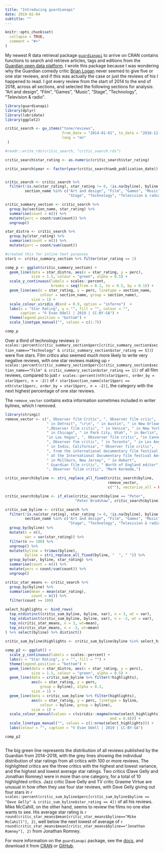 ```yaml
---
title: "Introducing guardianapi"
date: 2019-02-04
subtitle: ""
---
```


```r
knitr::opts_chunk$set(
  collapse = TRUE,
  comment = "#>"
)
```

My newest R data retrieval package [`guardianapi`](https://cran.r-project.org/package=guardianapi) to arrive on CRAN contains functions to search and retrieve articles, tags and editions from the [Guardian open data platform](https://open-platform.theguardian.com/documentation/). I wrote this package because I was wondering why the Guardian comedy critic [Brian Logan](https://www.theguardian.com/profile/brianlogan) never seemed to give five or one star reviews, and if this was actually the case or just the reviews of his I happened to read. I got every review from the start of 2014 to the end of 2018, across all sections, 
and selected the following sections for analysis: "Art and design", "Film", "Games", "Music",  "Stage", "Technology", "Television & radio".

```r
library(guardianapi)
library(dplyr)
library(lubridate)
library(ggplot2)

critic_search <- gu_items("tone/reviews",
                          from_date = "2014-01-01", to_date = "2018-12-31",
                          lang = "en"
 )

#readr::write_rds(critic_search, "critic_search.rds")

critic_search$star_rating <- as.numeric(critic_search$star_rating)

critic_search$year <- factor(year(critic_search$web_publication_date))


critic_search <- critic_search %>%
  filter(!is.na(star_rating), star_rating != 0, !is.na(byline), byline != "",
         section_name %in% c("Art and design", "Film", "Games", "Music",
                             "Stage", "Technology", "Television & radio"))

critic_summary_section <- critic_search %>%
  group_by(section_name, star_rating) %>%
  summarise(count = n()) %>%
  mutate(perc = count/sum(count)) %>%
  ungroup()

star_distro <- critic_search %>%
  group_by(star_rating) %>% 
  summarise(count = n()) %>% 
  mutate(perc = count/sum(count))

#created this for inline text purposes
star1 <- critic_summary_section %>% filter(star_rating == 1)

comp_p <- ggplot(critic_summary_section) + 
  geom_line(data = star_distro, aes(x = star_rating, y = perc),
            size = 1.5, colour = "green", alpha = 0.5) + 
  scale_y_continuous(labels = scales::percent, 
                     breaks = seq(from = 0.1, to = 0.5, by = 0.1)) +
  geom_line(aes(x = star_rating, y = perc, linetype = section_name,
                colour = section_name, group = section_name),
            size = 1) + 
  scale_colour_viridis_d(end = 0.9, option = "inferno")  +
  labs(x = "Star Rating", y = "", fill = "", colour = "",
       caption = "© Evan Odell | 2019 | CC-BY-SA") + 
  theme(legend.position = "bottom") + 
  scale_linetype_manual("", values = c(1:7)) 

comp_p
```

Over a third of technology reviews (`r scales::percent(critic_summary_section$perc[critic_summary_section$section_name=="Technology" & critic_summary_section$star_rating == 5])`) were five stars. Film critics also seemed much more likely to write very negative reviews, with one star reviews making up `r scales::percent(critic_summary_section$perc[critic_summary_section$section_name=="Film" & critic_summary_section$star_rating == 1])` of all film reviews, compared to just `r scales::percent(nth(star1$perc, order_by = star1$perc, n = -2))` of `r star1$section_name[star1$perc == nth(star1$perc, order_by = star1$perc, n = -2)]`, the category with the next highest percentage of one star reviews.


The `remove_vector` contains extra information sometimes included in writer bylines, which I removed.

```r
library(stringi)
remove_vector <- c(", Observer film Critic", ", Observer film criic",
                   " in Detroit", "\r\n", " in Austin", " in New Orleans",
                   ",Observer film critic", " in Venice", " in New York",
                   " in Chicago", " in Park City, Utah", " in Berlin",
                   "in Las Vegas", ", Obsverver film critic", "in Cannes",
                   ", Observer fim critic", " in Toronto", " in Los Angeles",
                   " in Indio, California", " Observer film critic",
                   ", from the international documentary film festival, Amsterdam",
                   " at the International Documentary film festival Amsterdam",
                   " in Millburn, New Jersey", " in Hobart", 
                   " Guardian film critic", " North of England editor",
                   ", Observer filim critic", "Mark Kermode,")

critic_search$byline <- stri_replace_all_fixed(critic_search$byline, 
                                               remove_vector, 
                                               c(""), vectorize_all = FALSE)

critic_search$byline <- if_else(critic_search$byline == "Peter",
                                "Peter Bradshaw", critic_search$byline)

critic_sum_byline <- critic_search %>%
  filter(!is.na(star_rating), star_rating != 0, !is.na(byline), byline != "",
         section_name %in% c("Art and design", "Film", "Games", "Music",
                             "Stage", "Technology", "Television & radio")) %>%
  group_by(byline) %>%
  mutate(n = n(),
         var = var(star_rating)) %>%
  filter(n >= 100) %>%
  ungroup() %>%
  mutate(byline = trimws(byline),
         byline = stri_replace_all_fixed(byline, "  ", " ")) %>%
  group_by(var, byline, star_rating) %>%
  summarise(count = n()) %>%
  mutate(perc = count/sum(count)) %>%
  ungroup()

critic_star_means <- critic_search %>%
  group_by(byline) %>%
  summarise(mean = mean(star_rating),
            count = n()) %>%
  filter(count >= 100)

select_highlights <- bind_rows(
  top_n(distinct(critic_sum_byline, byline, var), n = 3, wt = var),
  top_n(distinct(critic_sum_byline, byline, var), n = -3, wt = var),
  top_n(critic_star_means, n = 3, wt=mean),
  top_n(critic_star_means, n = -3, wt=mean)
) %>% select(byline) %>% distinct()
  
critic_sum_byline$highlights <- critic_sum_byline$byline %in% select_highlights$byline

comp_p2 <- ggplot() + 
  scale_y_continuous(labels = scales::percent) +
  labs(x = "Star Rating", y = "", fill = "") + 
  theme(legend.position = "bottom") +
  geom_line(data = star_distro, aes(x = star_rating, y = perc),
            size = 1.5, colour = "green", alpha = 0.5) + 
  geom_line(data = critic_sum_byline %>% filter(!highlights),
            aes(x = star_rating, y = perc,
                group = byline), alpha = 0.2,
            size = 1) + 
  geom_line(data = critic_sum_byline %>% filter(highlights),
            aes(x = star_rating, y = perc, linetype = byline,
                colour = byline, group = byline),
            size = 1) + 
  scale_colour_manual(values = c(viridis::magma(nrow(select_highlights),
                                                end = 0.8))) + 
  scale_linetype_manual("", values = c(1:nrow(select_highlights))) + 
  labs(colour = "", caption = "© Evan Odell | 2019 | CC-BY-SA")

comp_p2



```


The big green line represents the distribution of all reviews published by the Guardian from 2014--2018, with the grey lines showing the individual distribution of star ratings from all critics with 100 or more reviews. The highlighted critics are the three critics with the highest and lowest variance, and the highest and lowest average star ratings. Two critics (Dave Gelly and Jonathan Romney) were in more than one category, for a total of 10 highlighted critics. Jazz critic Dave Gelly and TV critic Graeme Virtue are unusual in how often they use four star reviews, with Dave Gelly giving out four stars in `r scales::percent(critic_sum_byline$perc[critic_sum_byline$byline == "Dave Gelly" & critic_sum_byline$star_rating == 4])` of all his reviews. Mike McCahill, on the other hand, seems to review the films no one else wants to see. His average star rating is `r round(critic_star_means$mean[critic_star_means$byline=="Mike McCahill"], 2)`, well below the next lowest of average of `r round(critic_star_means$mean[critic_star_means$byline=="Jonathan Romney"], 2)` from Jonathan Romney.

For more information on the `guardianapi` package, see the [docs](https://docs.evanodell.com/guardianapi/), and download it from [CRAN](https://cran.r-project.org/package=guardianapi) or [GitHub](https://github.com/EvanOdell/guardianapi).
